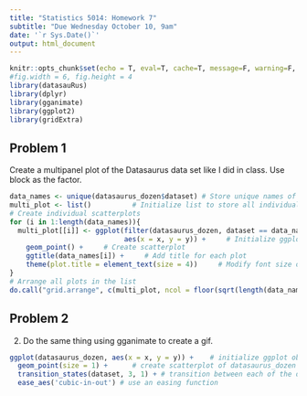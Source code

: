 ---
title: "Statistics 5014: Homework 7"
subtitle: "Due Wednesday October 10, 9am"
date: '`r Sys.Date()`'
output: html_document
---

```{r setup, include = F}
knitr::opts_chunk$set(echo = T, eval=T, cache=T, message=F, warning=F, fig.align = 'center')
#fig.width = 6, fig.height = 4
library(datasauRus)
library(dplyr)
library(gganimate)
library(ggplot2)
library(gridExtra)
```

## Problem 1

Create a multipanel plot of the Datasaurus data set like I did in class.  Use block as the factor.

```{r, fig.width = 6, fig.height = 9}
data_names <- unique(datasaurus_dozen$dataset) # Store unique names of datasets
multi_plot <- list()          # Initialize list to store all individual ggplots
# Create individual scatterplots
for (i in 1:length(data_names)){
  multi_plot[[i]] <- ggplot(filter(datasaurus_dozen, dataset == data_names[i]),
                            aes(x = x, y = y)) +     # Initialize ggplot object
    geom_point() +     # Create scatterplot
    ggtitle(data_names[i]) +     # Add title for each plot
    theme(plot.title = element_text(size = 4))     # Modify font size of titles
}
# Arrange all plots in the list
do.call("grid.arrange", c(multi_plot, ncol = floor(sqrt(length(data_names)))))
```

## Problem 2

2. Do the same thing using gganimate to create a gif.
```{r, fig.width = 2, fig.height = 2}
ggplot(datasaurus_dozen, aes(x = x, y = y)) +    # initialize ggplot object
  geom_point(size = 1) +      # create scatterplot of datasaurus_dozen dataset
  transition_states(dataset, 3, 1) + # transition between each of the datasets
  ease_aes('cubic-in-out') # use an easing function
```


